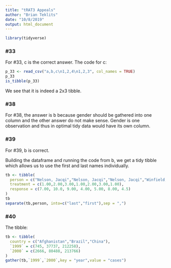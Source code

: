 ---
title: "tRAT3 Appeals"
author: "Brian Teklits"
date: "10/8/2019"
output: html_document
---

```{r setup, include=FALSE}
library(tidyverse)
```

### #33
For #33, c is the correct answer.
The code for c:
```{r}
p_33 <- read_csv("a,b,c\n1,2,4\n1,2,3", col_names = TRUE)
p_33
is_tibble(p_33)
```
We see that it is indeed a 2x3 tibble.

### #38
For #38, the answer is b because gender should be gathered into one column and the other answer do not make sense. Gender is one observation and thus in optimal tidy data would have its own column. 

### #39
For #39, b is correct.

Building the dataframe and running the code from b, we get a tidy tibble which allows us to use the first and last names individually.
```{r}
tb <- tibble(
  person = c("Nelson, Jacqi","Nelson, Jacqi","Nelson, Jacqi","Winfield, Ron", "Winfield, Ron", "Winfield, Ron", "Zhao, Julia"),
  treatment = c(1.00,2.00,3.00,1.00,2.00,3.00,1.00),
  response = c(7.00, 10.0, 9.00, 4.00, 5.00, 8.00, 4.5)
)
tb
separate(tb,person, into=c("last","first"),sep = ",")
```



### #40

The tibble:
```{r}
tb <- tibble(
  country = c("Afghanistan","Brazil","China"),
  `1999` = c(745, 37737, 212258),
  `2000` = c(2666, 80488, 213766)
)
gather(tb,`1999`,`2000`,key = "year",value = "cases")
```

